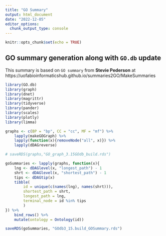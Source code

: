 ```yaml
---
title: "GO Summary"
output: html_document
date: "2022-12-05"
editor_options: 
  chunk_output_type: console
---
```


```r
knitr::opts_chunk$set(echo = TRUE)
```

## GO summary generation along with `GO.db` update
This summary is based on `GO summary` from **Stevie Pederson** at https://uofabioinformaticshub.github.io/summaries2GO/MakeSummaries

```r
library(GO.db)
library(graph)
library(dnet)
library(magrittr)
library(tidyverse)
library(pander)
library(scales)
library(plotly)
library(limma)
```

```r
graphs <- c(BP = "bp", CC = "cc", MF = "mf") %>%
    lapply(makeGOGraph) %>%
    lapply(function(x){removeNode("all", x)}) %>%
    lapply(dDAGreverse)

# saveRDS(graphs,"GO_graph_3.15GOdb_build.rds")
```

```r
goSummaries <- lapply(graphs, function(x){
    lng <- dDAGlevel(x, "longest_path") - 1
    shrt <- dDAGlevel(x, "shortest_path") - 1
    tips <- dDAGtip(x)
    tibble(
        id = unique(c(names(lng), names(shrt))),
        shortest_path = shrt,
        longest_path = lng,
        terminal_node = id %in% tips
        )
}) %>%
    bind_rows() %>%
    mutate(ontology = Ontology(id))

saveRDS(goSummaries, "GOdb3_15.build_GOSummary.rds")
```

